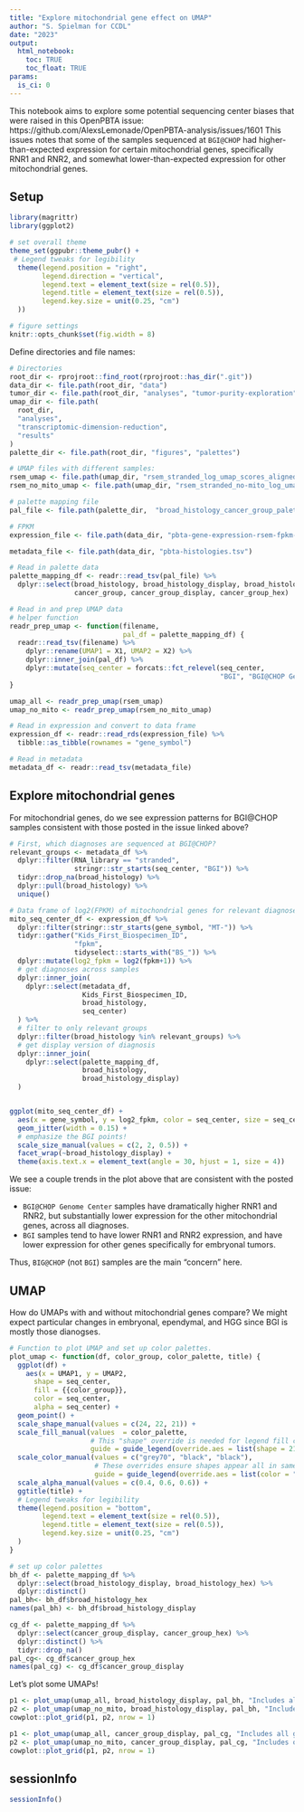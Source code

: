 ```yaml
---
title: "Explore mitochondrial gene effect on UMAP"
author: "S. Spielman for CCDL"
date: "2023"
output: 
  html_notebook:
    toc: TRUE
    toc_float: TRUE
params:
  is_ci: 0
---
```


This notebook aims to explore some potential sequencing center biases that were raised in this OpenPBTA issue: https://github.com/AlexsLemonade/OpenPBTA-analysis/issues/1601
This issues notes that some of the samples sequenced at `BGI@CHOP` had higher-than-expected expression for certain mitochondrial genes, specifically RNR1 and RNR2, and somewhat lower-than-expected expression for other mitochondrial genes.

## Setup

```r
library(magrittr)
library(ggplot2)

# set overall theme
theme_set(ggpubr::theme_pubr() +
 # Legend tweaks for legibility
  theme(legend.position = "right", 
        legend.direction = "vertical",
        legend.text = element_text(size = rel(0.5)),
        legend.title = element_text(size = rel(0.5)),
        legend.key.size = unit(0.25, "cm")
  )) 

# figure settings
knitr::opts_chunk$set(fig.width = 8)
```


Define directories and file names: 
```r
# Directories
root_dir <- rprojroot::find_root(rprojroot::has_dir(".git"))
data_dir <- file.path(root_dir, "data")
tumor_dir <- file.path(root_dir, "analyses", "tumor-purity-exploration")
umap_dir <- file.path(
  root_dir,
  "analyses",
  "transcriptomic-dimension-reduction", 
  "results"
)
palette_dir <- file.path(root_dir, "figures", "palettes")

# UMAP files with different samples:
rsem_umap <- file.path(umap_dir, "rsem_stranded_log_umap_scores_aligned.tsv")
rsem_no_mito_umap <- file.path(umap_dir, "rsem_stranded_no-mito_log_umap_scores_aligned.tsv")

# palette mapping file
pal_file <- file.path(palette_dir,  "broad_histology_cancer_group_palette.tsv")

# FPKM
expression_file <- file.path(data_dir, "pbta-gene-expression-rsem-fpkm-collapsed.stranded.rds")

metadata_file <- file.path(data_dir, "pbta-histologies.tsv")
```

```r
# Read in palette data
palette_mapping_df <- readr::read_tsv(pal_file) %>%
  dplyr::select(broad_histology, broad_histology_display, broad_histology_hex, 
                cancer_group, cancer_group_display, cancer_group_hex) 

# Read in and prep UMAP data
# helper function
readr_prep_umap <- function(filename, 
                            pal_df = palette_mapping_df) {
  readr::read_tsv(filename) %>% 
    dplyr::rename(UMAP1 = X1, UMAP2 = X2) %>%
    dplyr::inner_join(pal_df) %>%
    dplyr::mutate(seq_center = forcats::fct_relevel(seq_center, 
                                                    "BGI", "BGI@CHOP Genome Center", "NantOmics"))
}

umap_all <- readr_prep_umap(rsem_umap)
umap_no_mito <- readr_prep_umap(rsem_no_mito_umap) 

# Read in expression and convert to data frame
expression_df <- readr::read_rds(expression_file) %>%
  tibble::as_tibble(rownames = "gene_symbol")

# Read in metadata
metadata_df <- readr::read_tsv(metadata_file)
```


## Explore mitochondrial genes

For mitochondrial genes, do we see expression patterns for BGI@CHOP samples consistent with those posted in the issue linked above?

```r
# First, which diagnoses are sequenced at BGI@CHOP?
relevant_groups <- metadata_df %>%
  dplyr::filter(RNA_library == "stranded", 
                stringr::str_starts(seq_center, "BGI")) %>%
  tidyr::drop_na(broad_histology) %>%
  dplyr::pull(broad_histology) %>%
  unique()

# Data frame of log2(FPKM) of mitochondrial genes for relevant diagnoses
mito_seq_center_df <- expression_df %>%
  dplyr::filter(stringr::str_starts(gene_symbol, "MT-")) %>%
  tidyr::gather("Kids_First_Biospecimen_ID", 
                "fpkm", 
                tidyselect::starts_with("BS_")) %>%
  dplyr::mutate(log2_fpkm = log2(fpkm+1)) %>%
  # get diagnoses across samples
  dplyr::inner_join(
    dplyr::select(metadata_df, 
                  Kids_First_Biospecimen_ID, 
                  broad_histology, 
                  seq_center)
  ) %>%
  # filter to only relevant groups
  dplyr::filter(broad_histology %in% relevant_groups) %>%
  # get display version of diagnosis
  dplyr::inner_join(
    dplyr::select(palette_mapping_df, 
                  broad_histology, 
                  broad_histology_display)
  )


ggplot(mito_seq_center_df) + 
  aes(x = gene_symbol, y = log2_fpkm, color = seq_center, size = seq_center) + 
  geom_jitter(width = 0.15) + 
  # emphasize the BGI points!
  scale_size_manual(values = c(2, 2, 0.5)) +
  facet_wrap(~broad_histology_display) + 
  theme(axis.text.x = element_text(angle = 30, hjust = 1, size = 4))

```

We see a couple trends in the plot above that are consistent with the posted issue:

- `BGI@CHOP Genome Center` samples have dramatically higher RNR1 and RNR2, but substantially lower expression for the other mitochondrial genes, across all diagnoses.
- `BGI` samples tend to have lower RNR1 and RNR2 expression, and have lower expression for other genes specifically for embryonal tumors.

Thus, `BIG@CHOP` (not `BGI`) samples are the main "concern" here.


## UMAP

How do UMAPs with and without mitochondrial genes compare? 
We might expect particular changes in embryonal, ependymal, and HGG since BGI is mostly those dianogses.

```r
# Function to plot UMAP and set up color palettes.
plot_umap <- function(df, color_group, color_palette, title) {
  ggplot(df) + 
    aes(x = UMAP1, y = UMAP2, 
      shape = seq_center, 
      fill = {{color_group}}, 
      color = seq_center, 
      alpha = seq_center) + 
  geom_point() + 
  scale_shape_manual(values = c(24, 22, 21)) + 
  scale_fill_manual(values  = color_palette, 
                    # This "shape" override is needed for legend fill colors to actually work
                    guide = guide_legend(override.aes = list(shape = 21, size = 2))) +
  scale_color_manual(values = c("grey70", "black", "black"), 
                     # These overrides ensure shapes appear all in same alpha/color in legend
                     guide = guide_legend(override.aes = list(color = "black", alpha = 1, size = 2))) +
  scale_alpha_manual(values = c(0.4, 0.6, 0.6)) +
  ggtitle(title) +
  # Legend tweaks for legibility
  theme(legend.position = "bottom", 
        legend.text = element_text(size = rel(0.5)),
        legend.title = element_text(size = rel(0.5)),
        legend.key.size = unit(0.25, "cm")
  )
}

# set up color palettes
bh_df <- palette_mapping_df %>%
  dplyr::select(broad_histology_display, broad_histology_hex) %>%
  dplyr::distinct() 
pal_bh<- bh_df$broad_histology_hex
names(pal_bh) <- bh_df$broad_histology_display

cg_df <- palette_mapping_df %>%
  dplyr::select(cancer_group_display, cancer_group_hex) %>%
  dplyr::distinct() %>%
  tidyr::drop_na()
pal_cg<- cg_df$cancer_group_hex
names(pal_cg) <- cg_df$cancer_group_display
```


Let's plot some UMAPs!

```r
p1 <- plot_umap(umap_all, broad_histology_display, pal_bh, "Includes all genes. Colored by broad histology.") 
p2 <- plot_umap(umap_no_mito, broad_histology_display, pal_bh, "Includes only non-mito genes. Colored by broad histology.")
cowplot::plot_grid(p1, p2, nrow = 1)

p1 <- plot_umap(umap_all, cancer_group_display, pal_cg, "Includes all genes. Colored by cancer group.")
p2 <- plot_umap(umap_no_mito, cancer_group_display, pal_cg, "Includes only non-mito genes. Colored by cancer group.")
cowplot::plot_grid(p1, p2, nrow = 1)
```

## sessionInfo

```r
sessionInfo()
```
